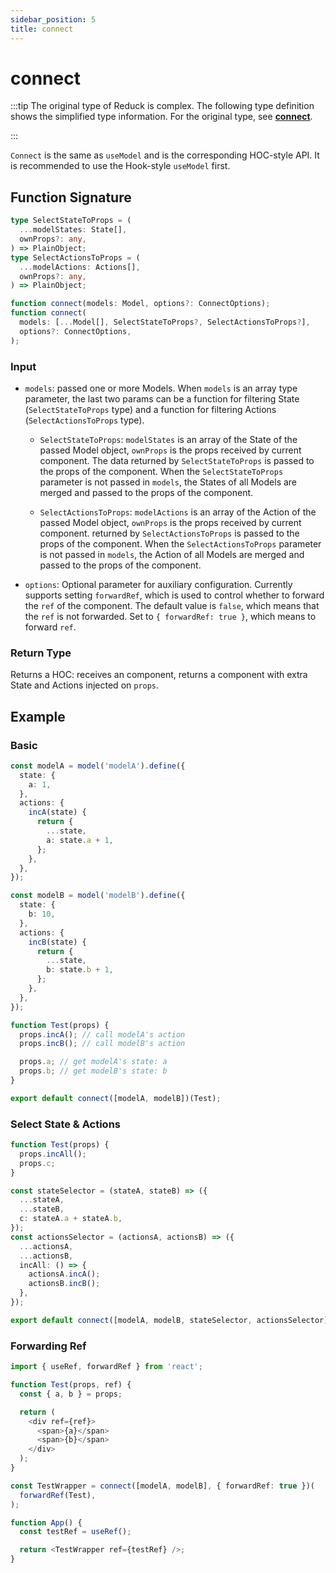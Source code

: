 ```yaml
---
sidebar_position: 5
title: connect
---
```

# connect


<ReduckTip />

:::tip
The original type of Reduck is complex. The following type definition shows the simplified type information. For the original type, see [**connect**](https://github.com/web-infra-dev/reduck/blob/main/packages/react/src/connect.ts).

:::

`Connect` is the same as `useModel` and is the corresponding HOC-style API. It is recommended to use the Hook-style `useModel` first.

## Function Signature

```ts
type SelectStateToProps = (
  ...modelStates: State[],
  ownProps?: any,
) => PlainObject;
type SelectActionsToProps = (
  ...modelActions: Actions[],
  ownProps?: any,
) => PlainObject;

function connect(models: Model, options?: ConnectOptions);
function connect(
  models: [...Model[], SelectStateToProps?, SelectActionsToProps?],
  options?: ConnectOptions,
);
```

### Input

- `models`: passed one or more Models. When `models` is an array type parameter, the last two params can be a function for filtering State (`SelectStateToProps` type) and a function for filtering Actions (`SelectActionsToProps` type).

  - `SelectStateToProps`: `modelStates` is an array of the State of the passed Model object, `ownProps` is the props received by current component. The data returned by `SelectStateToProps` is passed to the props of the component. When the `SelectStateToProps` parameter is not passed in `models`, the States of all Models are merged and passed to the props of the component.

  - `SelectActionsToProps`: `modelActions` is an array of the Action of the passed Model object, `ownProps` is the props received by current component. returned by `SelectActionsToProps` is passed to the props of the component. When the `SelectActionsToProps` parameter is not passed in `models`, the Action of all Models are merged and passed to the props of the component.

- `options`: Optional parameter for auxiliary configuration. Currently supports setting `forwardRef`, which is used to control whether to forward the `ref` of the component. The default value is `false`, which means that the `ref` is not forwarded. Set to `{ forwardRef: true }`, which means to forward `ref`.

### Return Type

Returns a HOC: receives an component, returns a component with extra State and Actions injected on `props`.

## Example

### Basic

```ts
const modelA = model('modelA').define({
  state: {
    a: 1,
  },
  actions: {
    incA(state) {
      return {
        ...state,
        a: state.a + 1,
      };
    },
  },
});

const modelB = model('modelB').define({
  state: {
    b: 10,
  },
  actions: {
    incB(state) {
      return {
        ...state,
        b: state.b + 1,
      };
    },
  },
});

function Test(props) {
  props.incA(); // call modelA's action
  props.incB(); // call modelB's action

  props.a; // get modelA's state: a
  props.b; // get modelB's state: b
}

export default connect([modelA, modelB])(Test);
```

### Select State & Actions

```ts
function Test(props) {
  props.incAll();
  props.c;
}

const stateSelector = (stateA, stateB) => ({
  ...stateA,
  ...stateB,
  c: stateA.a + stateA.b,
});
const actionsSelector = (actionsA, actionsB) => ({
  ...actionsA,
  ...actionsB,
  incAll: () => {
    actionsA.incA();
    actionsB.incB();
  },
});

export default connect([modelA, modelB, stateSelector, actionsSelector])(Test);
```

### Forwarding Ref

```ts
import { useRef, forwardRef } from 'react';

function Test(props, ref) {
  const { a, b } = props;

  return (
    <div ref={ref}>
      <span>{a}</span>
      <span>{b}</span>
    </div>
  );
}

const TestWrapper = connect([modelA, modelB], { forwardRef: true })(
  forwardRef(Test),
);

function App() {
  const testRef = useRef();

  return <TestWrapper ref={testRef} />;
}
```
